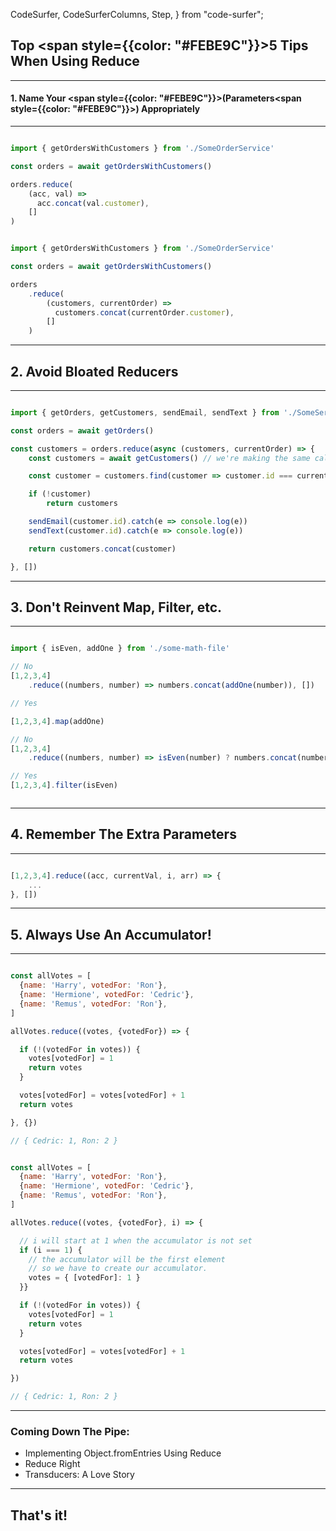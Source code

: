  CodeSurfer,
  CodeSurferColumns,
  Step,
} from "code-surfer";



## Top  <span style={{color: "#FEBE9C"}}>5</span> Tips When Using Reduce

---

#### 1. Name Your  <span style={{color: "#FEBE9C"}}>(</span>Parameters<span style={{color: "#FEBE9C"}}>)</span> Appropriately

---

<CodeSurferColumns themes={[github]}>

<Step>

```js title="Better for generic data."

import { getOrdersWithCustomers } from './SomeOrderService'

const orders = await getOrdersWithCustomers()

orders.reduce(
    (acc, val) =>
      acc.concat(val.customer),
    []
)

```


```js title="Better for domain logic."

import { getOrdersWithCustomers } from './SomeOrderService'

const orders = await getOrdersWithCustomers()

orders
    .reduce(
        (customers, currentOrder) =>
          customers.concat(currentOrder.customer),
        []
    )
```

</Step>

</CodeSurferColumns>

---

## 2. Avoid Bloated Reducers

---

<CodeSurfer>



```js title="Doing Too Much! Making Extra Calls!"

import { getOrders, getCustomers, sendEmail, sendText } from './SomeService'

const orders = await getOrders()

const customers = orders.reduce(async (customers, currentOrder) => {
    const customers = await getCustomers() // we're making the same call every iteration

    const customer = customers.find(customer => customer.id === currentOrder.customer_id)

    if (!customer) 
        return customers

    sendEmail(customer.id).catch(e => console.log(e))
    sendText(customer.id).catch(e => console.log(e))

    return customers.concat(customer)

}, [])

```

</CodeSurfer>

---

## 3. Don't Reinvent Map, Filter, etc.

---

<CodeSurfer>

```js title="Use functions for what they're meant for"

import { isEven, addOne } from './some-math-file'

// No
[1,2,3,4]
    .reduce((numbers, number) => numbers.concat(addOne(number)), [])

// Yes

[1,2,3,4].map(addOne)

// No
[1,2,3,4]
    .reduce((numbers, number) => isEven(number) ? numbers.concat(number) : numbers, [])

// Yes
[1,2,3,4].filter(isEven)

```

```diff 10,17 title="It's about capturing intent"
```

</CodeSurfer>

---

## 4. Remember The Extra Parameters

---

<CodeSurfer>

```js title="Current Index And Array"

[1,2,3,4].reduce((acc, currentVal, i, arr) => {
    ...
}, [])

```

</CodeSurfer>

---

## 5. Always Use An Accumulator!

---

<CodeSurferColumns themes={[github]}>

<Step>

```js title="More Explicit. Less Checks."

const allVotes = [
  {name: 'Harry', votedFor: 'Ron'},
  {name: 'Hermione', votedFor: 'Cedric'},
  {name: 'Remus', votedFor: 'Ron'},
]

allVotes.reduce((votes, {votedFor}) => {

  if (!(votedFor in votes)) {
    votes[votedFor] = 1
    return votes
  }

  votes[votedFor] = votes[votedFor] + 1
  return votes

}, {})

// { Cedric: 1, Ron: 2 }

```

```js title="More Checks. Less Explicit."

const allVotes = [
  {name: 'Harry', votedFor: 'Ron'},
  {name: 'Hermione', votedFor: 'Cedric'},
  {name: 'Remus', votedFor: 'Ron'},
]

allVotes.reduce((votes, {votedFor}, i) => {

  // i will start at 1 when the accumulator is not set
  if (i === 1) {
    // the accumulator will be the first element
    // so we have to create our accumulator.
    votes = { [votedFor]: 1 } 
  }}

  if (!(votedFor in votes)) {
    votes[votedFor] = 1
    return votes
  }

  votes[votedFor] = votes[votedFor] + 1
  return votes

})

// { Cedric: 1, Ron: 2 }
```

</Step>

</CodeSurferColumns>

---

### Coming Down The Pipe:

<ul style={{ maxWidth: "80%", fontSize: '.75em'}}>
  <li style={{marginBottom: '15px'}}>Implementing Object.fromEntries Using Reduce</li>
  <li style={{marginBottom: '15px'}}>Reduce Right</li>
  <li style={{marginBottom: '15px'}}>Transducers: A Love Story</li>
</ul>

---

## That's it!

